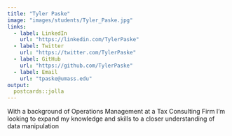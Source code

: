 ```yaml
---
title: "Tyler Paske"
image: "images/students/Tyler_Paske.jpg"
links:
  - label: LinkedIn
    url: "https://linkedin.com/TylerPaske"
  - label: Twitter
    url: "https://twitter.com/TylerPaske"
  - label: GitHub
    url: "https://github.com/TylerPaske"
  - label: Email
    url: "tpaske@umass.edu"
output:
  postcards::jolla 
---
```

 
With a background of Operations Management at a Tax Consulting Firm I'm looking to expand my knowledge and skills to a closer understanding of data manipulation
